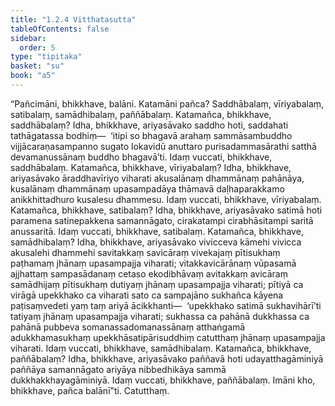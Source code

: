 ```yaml
---
title: "1.2.4 Vitthatasutta"
tableOfContents: false
sidebar:
  order: 5
type: "tipitaka"
basket: "su"
book: "a5"
---
```



<DynamicBreadcrumb />

<Division number="14" book="a5">

<Paragraph number="52" book="a5">
“Pañcimāni, bhikkhave, balāni. Katamāni pañca? Saddhābalaṃ, vīriyabalaṃ, satibalaṃ, samādhibalaṃ, paññābalaṃ.
</Paragraph>

<Paragraph number="53" book="a5">
Katamañca, bhikkhave, saddhābalaṃ? Idha, bhikkhave, ariyasāvako saddho hoti, saddahati tathāgatassa bodhiṃ—  ‘itipi so bhagavā arahaṃ sammāsambuddho vijjācaraṇasampanno sugato lokavidū anuttaro purisadammasārathi satthā devamanussānaṃ buddho bhagavā’ti. Idaṃ vuccati, bhikkhave, saddhābalaṃ.
</Paragraph>

<Paragraph number="54" book="a5">
Katamañca, bhikkhave, vīriyabalaṃ? Idha, bhikkhave, ariyasāvako āraddhavīriyo viharati akusalānaṃ dhammānaṃ pahānāya, kusalānaṃ dhammānaṃ upasampadāya thāmavā daḷhaparakkamo anikkhittadhuro kusalesu dhammesu. Idaṃ vuccati, bhikkhave, vīriyabalaṃ.
</Paragraph>

<Paragraph number="55" book="a5">
Katamañca, bhikkhave, satibalaṃ? Idha, bhikkhave, ariyasāvako satimā hoti paramena satinepakkena samannāgato, cirakatampi cirabhāsitampi saritā anussaritā. Idaṃ vuccati, bhikkhave, satibalaṃ.
</Paragraph>

<Paragraph number="56" book="a5">
Katamañca, bhikkhave, samādhibalaṃ? Idha, bhikkhave, ariyasāvako vivicceva kāmehi vivicca akusalehi dhammehi savitakkaṃ savicāraṃ vivekajaṃ pītisukhaṃ paṭhamaṃ jhānaṃ upasampajja viharati; vitakkavicārānaṃ vūpasamā ajjhattaṃ sampasādanaṃ cetaso ekodibhāvaṃ avitakkaṃ avicāraṃ samādhijaṃ pītisukhaṃ dutiyaṃ jhānaṃ upasampajja viharati; pītiyā ca virāgā upekkhako ca viharati sato ca sampajāno sukhañca kāyena paṭisaṃvedeti yaṃ taṃ ariyā ācikkhanti—  ‘upekkhako satimā sukhavihārī’ti tatiyaṃ jhānaṃ upasampajja viharati; sukhassa ca pahānā dukkhassa ca pahānā pubbeva somanassadomanassānaṃ atthaṅgamā adukkhamasukhaṃ upekkhāsatipārisuddhiṃ catutthaṃ jhānaṃ upasampajja viharati. Idaṃ vuccati, bhikkhave, samādhibalaṃ.
</Paragraph>

<Paragraph number="57" book="a5">
Katamañca, bhikkhave, paññābalaṃ? Idha, bhikkhave, ariyasāvako paññavā hoti udayatthagāminiyā paññāya samannāgato ariyāya nibbedhikāya sammā dukkhakkhayagāminiyā. Idaṃ vuccati, bhikkhave, paññābalaṃ. Imāni kho, bhikkhave, pañca balānī”ti.

</Paragraph>
</Division>

<Paragraph number="58" type="center" book="a5">
Catutthaṃ.
</Paragraph>